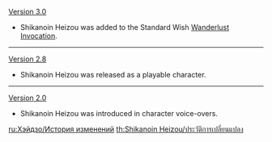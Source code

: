 {{Change History/Header}}
[[Version 3.0]]
* Shikanoin Heizou was added to the Standard Wish [[Wanderlust Invocation]].
----
[[Version 2.8]]
* Shikanoin Heizou was released as a playable character.
----
[[Version 2.0]]
* Shikanoin Heizou was introduced in character voice-overs.
<noinclude>

[[ru:Хэйдзо/История изменений]]
[[th:Shikanoin Heizou/ประวัติการเปลี่ยนแปลง]]
</noinclude>